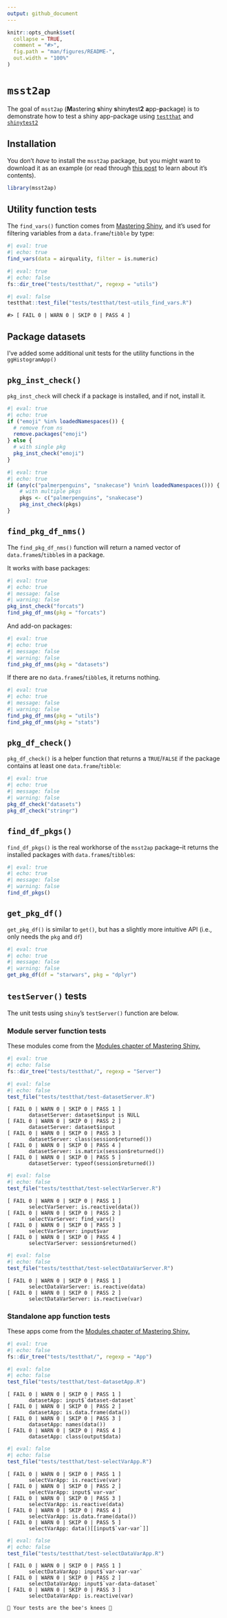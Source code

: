 ```yaml
---
output: github_document
---
```


<!-- README.md is generated from README.Rmd. Please edit that file -->

```r
knitr::opts_chunk$set(
  collapse = TRUE,
  comment = "#>",
  fig.path = "man/figures/README-",
  out.width = "100%"
)
```

# `msst2ap`

<!-- badges: start -->

<!-- badges: end -->

The goal of `msst2ap` (**M**astering **s**hiny **s**hiny**t**est**2** **a**pp-**p**ackage) is to demonstrate how to test a shiny app-package using [`testthat`](https://testthat.r-lib.org/) and [`shinytest2`](https://rstudio.github.io/shinytest2/)

## Installation

You don't *have* to install the `msst2ap` package, but you might want to download it as an example (or read through [this post](https://mjfrigaard.github.io/posts/test-shiny-p4/) to learn about it's contents).

```r
library(msst2ap)
```


## Utility function tests

The `find_vars()` function comes from [Mastering Shiny](https://mastering-shiny.org/scaling-modules.html#server-inputs), and it's used for filtering variables from a `data.frame`/`tibble` by type: 

```r
#| eval: true
#| echo: true
find_vars(data = airquality, filter = is.numeric)
```


```r
#| eval: true
#| echo: false
fs::dir_tree("tests/testthat/", regexp = "utils")
```

```r
#| eval: false
testthat::test_file("tests/testthat/test-utils_find_vars.R")
```

```verbatim
#> [ FAIL 0 | WARN 0 | SKIP 0 | PASS 4 ]
```

## Package datasets

I've added some additional unit tests for the utility functions in the `ggHistogramApp()`

## `pkg_inst_check()`

`pkg_inst_check` will check if a package is installed, and if not, install it.

```r
#| eval: true 
#| echo: true
if ("emoji" %in% loadedNamespaces()) {
  # remove from ns
  remove.packages("emoji")
} else {
  # with single pkg
  pkg_inst_check("emoji")
}
```

```r
#| eval: true 
#| echo: true
if (any(c("palmerpenguins", "snakecase") %nin% loadedNamespaces())) {
    # with multiple pkgs
    pkgs <- c("palmerpenguins", "snakecase")
    pkg_inst_check(pkgs)
}
```

## `find_pkg_df_nms()`

The `find_pkg_df_nms()` function will return a named vector of `data.frame`s/`tibble`s in a package.

It works with base packages: 

```r
#| eval: true 
#| echo: true 
#| message: false 
#| warning: false
pkg_inst_check("forcats")
find_pkg_df_nms(pkg = "forcats")
```

And add-on packages:

```r
#| eval: true 
#| echo: true 
#| message: false 
#| warning: false
find_pkg_df_nms(pkg = "datasets")
```

If there are no `data.frame`s/`tibble`s, it returns nothing.

```r
#| eval: true 
#| echo: true 
#| message: false 
#| warning: false
find_pkg_df_nms(pkg = "utils")
find_pkg_df_nms(pkg = "stats")
```

## `pkg_df_check()` 

`pkg_df_check()` is a helper function that returns a `TRUE`/`FALSE` if the package contains at least one `data.frame`/`tibble`: 

```r
#| eval: true 
#| echo: true 
#| message: false 
#| warning: false
pkg_df_check("datasets")
pkg_df_check("stringr")
```

## `find_df_pkgs()` 

`find_df_pkgs()` is the real workhorse of the `msst2ap` package--it returns the installed packages with `data.frame`s/`tibble`s: 

```r
#| eval: true 
#| echo: true 
#| message: false 
#| warning: false
find_df_pkgs()
```

## `get_pkg_df()` 

`get_pkg_df()` is similar to `get()`, but has a slightly more intuitive API (i.e., only needs the `pkg` and `df`)

```r
#| eval: true 
#| echo: true 
#| message: false 
#| warning: false
get_pkg_df(df = "starwars", pkg = "dplyr")
```



## `testServer()` tests

The unit tests using `shiny`'s `testServer()` function are below. 

### Module server function tests

These modules come from the [Modules chapter of Mastering Shiny.](https://mastering-shiny.org/scaling-modules.html) 

```r
#| eval: true
#| echo: false
fs::dir_tree("tests/testthat/", regexp = "Server")
```

```r
#| eval: false
#| echo: false
test_file("tests/testthat/test-datasetServer.R")
```

```verbatim
[ FAIL 0 | WARN 0 | SKIP 0 | PASS 1 ]
	   datasetServer: dataset$input is NULL 
[ FAIL 0 | WARN 0 | SKIP 0 | PASS 2 ]
	   datasetServer: dataset$input 
[ FAIL 0 | WARN 0 | SKIP 0 | PASS 3 ]
	   datasetServer: class(session$returned()) 
[ FAIL 0 | WARN 0 | SKIP 0 | PASS 4 ]
	   datasetServer: is.matrix(session$returned()) 
[ FAIL 0 | WARN 0 | SKIP 0 | PASS 5 ]
	   datasetServer: typeof(session$returned()) 
```

```r
#| eval: false
#| echo: false
test_file("tests/testthat/test-selectVarServer.R")
```

```verbatim
[ FAIL 0 | WARN 0 | SKIP 0 | PASS 1 ]
	   selectVarServer: is.reactive(data()) 
[ FAIL 0 | WARN 0 | SKIP 0 | PASS 2 ]
	   selectVarServer: find_vars() 
[ FAIL 0 | WARN 0 | SKIP 0 | PASS 3 ]
	   selectVarServer: input$var 
[ FAIL 0 | WARN 0 | SKIP 0 | PASS 4 ]
	   selectVarServer: session$returned()
```

```r
#| eval: false
#| echo: false
test_file("tests/testthat/test-selectDataVarServer.R")
```

```verbatim
[ FAIL 0 | WARN 0 | SKIP 0 | PASS 1 ]
	   selectDataVarServer: is.reactive(data) 
[ FAIL 0 | WARN 0 | SKIP 0 | PASS 2 ]
	   selectDataVarServer: is.reactive(var) 
```


### Standalone app function tests

These apps come from the [Modules chapter of Mastering Shiny.](https://mastering-shiny.org/scaling-modules.html) 

```r
#| eval: true
#| echo: false
fs::dir_tree("tests/testthat/", regexp = "App")
```


```r
#| eval: false
#| echo: false
test_file("tests/testthat/test-datasetApp.R")
```

```verbatim
[ FAIL 0 | WARN 0 | SKIP 0 | PASS 1 ]
	   datasetApp: input$`dataset-dataset` 
[ FAIL 0 | WARN 0 | SKIP 0 | PASS 2 ]
	   datasetApp: is.data.frame(data()) 
[ FAIL 0 | WARN 0 | SKIP 0 | PASS 3 ]
	   datasetApp: names(data()) 
[ FAIL 0 | WARN 0 | SKIP 0 | PASS 4 ]
	   datasetApp: class(output$data) 
```

```r
#| eval: false
#| echo: false
test_file("tests/testthat/test-selectVarApp.R")
```

```verbatim
[ FAIL 0 | WARN 0 | SKIP 0 | PASS 1 ]
	   selectVarApp: is.reactive(var) 
[ FAIL 0 | WARN 0 | SKIP 0 | PASS 2 ]
	   selectVarApp: input$`var-var` 
[ FAIL 0 | WARN 0 | SKIP 0 | PASS 3 ]
	   selectVarApp: is.reactive(data) 
[ FAIL 0 | WARN 0 | SKIP 0 | PASS 4 ]
	   selectVarApp: is.data.frame(data()) 
[ FAIL 0 | WARN 0 | SKIP 0 | PASS 5 ]
	   selectVarApp: data()[[input$`var-var`]] 
```

```r
#| eval: false
#| echo: false
test_file("tests/testthat/test-selectDataVarApp.R")
```

```verbatim
[ FAIL 0 | WARN 0 | SKIP 0 | PASS 1 ]
	   selectDataVarApp: input$`var-var-var` 
[ FAIL 0 | WARN 0 | SKIP 0 | PASS 2 ]
	   selectDataVarApp: input$`var-data-dataset` 
[ FAIL 0 | WARN 0 | SKIP 0 | PASS 3 ]
	   selectDataVarApp: is.reactive(var) 
```

```verbatim
🐝 Your tests are the bee's knees 🐝
```
